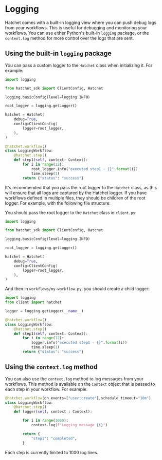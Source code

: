 
# Logging

Hatchet comes with a built-in logging view where you can push debug logs from your workflows. This is useful for debugging and monitoring your workflows. You can use either Python's built-in `logging` package, or the `context.log` method for more control over the logs that are sent.

## Using the built-in `logging` package

You can pass a custom logger to the `Hatchet` class when initializing it. For example:

```py
import logging

from hatchet_sdk import ClientConfig, Hatchet

logging.basicConfig(level=logging.INFO)

root_logger = logging.getLogger()

hatchet = Hatchet(
    debug=True,
    config=ClientConfig(
        logger=root_logger,
    ),
)

@hatchet.workflow()
class LoggingWorkflow:
    @hatchet.step()
    def step1(self, context: Context):
        for i in range(12):
            root_logger.info("executed step1 - {}".format(i))
            time.sleep(1)
        return {"status": "success"}
```

It's recommended that you pass the root logger to the `Hatchet` class, as this will ensure that all logs are captured by the Hatchet logger. If you have workflows defined in multiple files, they should be children of the root logger. For example, with the following file structure:

<FileTree>
  <FileTree.File name="client.py" />
  <FileTree.File name="worker.py" />
  <FileTree.Folder name="workflows" defaultOpen>
    <FileTree.File name="my-workflow.py" />
  </FileTree.Folder>
</FileTree>

You should pass the root logger to the `Hatchet` class in `client.py`:

```py filename="client.py" copy
import logging

from hatchet_sdk import ClientConfig, Hatchet

logging.basicConfig(level=logging.INFO)

root_logger = logging.getLogger()

hatchet = Hatchet(
    debug=True,
    config=ClientConfig(
        logger=root_logger,
    ),
)
```

And then in `workflows/my-workflow.py`, you should create a child logger:

```py filename="workflows/my-workflow.py" copy
import logging
from client import hatchet

logger = logging.getLogger(__name__)

@hatchet.workflow()
class LoggingWorkflow:
    @hatchet.step()
    def step1(self, context: Context):
        for i in range(12):
            logger.info("executed step1 - {}".format(i))
            time.sleep(1)
        return {"status": "success"}
```

## Using the `context.log` method

You can also use the `context.log` method to log messages from your workflows. This method is available on the `Context` object that is passed to each step in your workflow. For example:

```py
@hatchet.workflow(on_events=["user:create"],schedule_timeout="10m")
class LoggingWorkflow:
    @hatchet.step()
    def logger(self, context : Context):

        for i in range(1000):
            context.log(f"Logging message {i}")

        return {
            "step1": "completed",
        }
```

Each step is currently limited to 1000 log lines.
